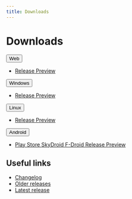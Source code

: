 ```yaml
---
title: Downloads
---
```

# Downloads

<div className="row margin-bottom--lg">
<div class="dropdown dropdown--hoverable">
  <button class="button button--outline button--primary">Web</button>
  <ul class="dropdown__menu">
    <li>
      <a class="dropdown__link" href="https://dev-doctor.cf">
        Release
      </a>
      <a class="dropdown__link" href="https://preview.dev-doctor.cf">
        Preview
      </a>
    </li>
  </ul>
</div>
<div class="dropdown dropdown--hoverable">
  <button class="button button--outline button--info">Windows</button>
  <ul class="dropdown__menu">
    <li>
      <a class="dropdown__link" href="https://github.com/LinwoodCloud/dev_doctor/releases/download/release/windows.zip">
        Release
      </a>
      <a class="dropdown__link" href="https://github.com/LinwoodCloud/dev_doctor/releases/download/preview/windows.zip">
        Preview
      </a>
    </li>
  </ul>
</div>
<div class="dropdown dropdown--hoverable">
  <button class="button button--outline button--info">Linux</button>
  <ul class="dropdown__menu">
    <li>
      <a class="dropdown__link" href="https://github.com/LinwoodCloud/dev_doctor/releases/download/release/linux.zip">
        Release
      </a>
      <a class="dropdown__link" href="https://github.com/LinwoodCloud/dev_doctor/releases/download/preview/linux.zip">
        Preview
      </a>
    </li>
  </ul>
</div>
<div class="dropdown dropdown--hoverable">
  <button class="button button--outline button--warning">Android</button>
  <ul class="dropdown__menu">
    <li>
      <a class="dropdown__link" href="https://play.google.com/store/apps/details?id=com.github.linwoodcloud.dev_doctor">
        Play Store
      </a>
      <a class="dropdown__link" href="https://to.skydroid.app/com.github.linwoodcloud.dev_doctor.izzyondroid">
        SkyDroid
      </a>
      <a class="dropdown__link" href="https://www.f-droid.org/en/packages/com.github.linwoodcloud.dev_doctor/">
        F-Droid
      </a>
      <a class="dropdown__link" href="https://github.com/LinwoodCloud/dev_doctor/releases/download/release/app-release.apk">
        Release
      </a>
      <a class="dropdown__link" href="https://github.com/LinwoodCloud/dev_doctor/releases/download/preview/app-release.apk">
        Preview
      </a>
    </li>
  </ul>
</div>
</div>

## Useful links

- [Changelog](https://github.com/LinwoodCloud/dev_doctor/blob/develop/CHANGELOG.md)
- [Older releases](https://github.com/LinwoodCloud/dev_doctor/releases)
- [Latest release](https://github.com/LinwoodCloud/dev_doctor/releases)
